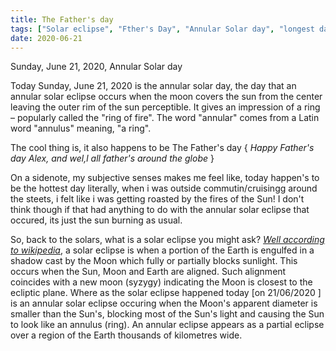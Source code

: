 ```yaml
---
title: The Father's day
tags: ["Solar eclipse", "Fther's Day", "Annular Solar day", "longest day of the year 2020"]
date: 2020-06-21
---
```


Sunday, June 21, 2020,
Annular Solar day

Today Sunday, June 21, 2020 is the annular solar day, the day that an annular solar eclipse occurs when the moon covers the sun from the center leaving the outer rim of the sun perceptible. It gives an impression of a ring – popularly called the "ring of fire". The word "annular" comes from a Latin word "annulus" meaning, "a ring".

The cool thing is, it also happens to be The Father's day { *Happy Father's day Alex, and wel,l all father's around the globe* }

On a sidenote, my subjective senses makes me feel like, today happen's to be the hottest day literally, when i was outside commutin/cruisingg around the steets, i felt like i was getting roasted by the fires of the Sun! I don't think though if that had anything to do with the annular solar eclipse that occured, its just the sun burning as usual.

So, back to the solars, what is a solar eclipse you might ask? *[Well according to wikipedia](https://en.wikipedia.org/wiki/Solar_eclipse#Partial_and_annular_eclipses)*, a solar eclipse is when a portion of the Earth is engulfed in a shadow cast by the Moon which fully or partially blocks sunlight. This occurs when the Sun, Moon and Earth are aligned. Such alignment coincides with a new moon (syzygy) indicating the Moon is closest to the ecliptic plane. Where as the solar eclipse happened today [on 21/06/2020 ] is an annular solar eclipse occuring when the Moon's apparent diameter is smaller than the Sun's, blocking most of the Sun's light and causing the Sun to look like an annulus (ring). An annular eclipse appears as a partial eclipse over a region of the Earth thousands of kilometres wide.

